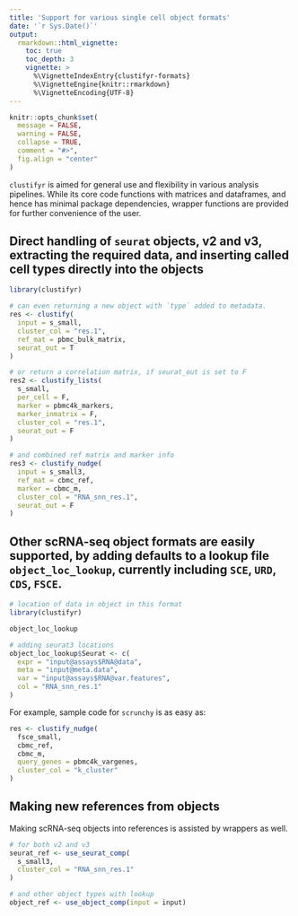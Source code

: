 ```yaml
---
title: 'Support for various single cell object formats'
date: '`r Sys.Date()`'
output:
  rmarkdown::html_vignette:
    toc: true
    toc_depth: 3
    vignette: >
      %\VignetteIndexEntry{clustifyr-formats}
      %\VignetteEngine{knitr::rmarkdown}
      %\VignetteEncoding{UTF-8}
---
```


```r
knitr::opts_chunk$set(
  message = FALSE,
  warning = FALSE,
  collapse = TRUE,
  comment = "#>",
  fig.align = "center"
)
```

`clustifyr` is aimed for general use and flexibility in various analysis pipelines. While its core code functions with matrices and dataframes, and hence has minimal package dependencies, wrapper functions are provided for further convenience of the user.

## Direct handling of `seurat` objects, v2 and v3, extracting the required data, and inserting called cell types directly into the objects

```r
library(clustifyr)

# can even returning a new object with `type` added to metadata.
res <- clustify(
  input = s_small,
  cluster_col = "res.1",
  ref_mat = pbmc_bulk_matrix,
  seurat_out = T
)

# or return a correlation matrix, if seurat_out is set to F
res2 <- clustify_lists(
  s_small,
  per_cell = F,
  marker = pbmc4k_markers,
  marker_inmatrix = F,
  cluster_col = "res.1",
  seurat_out = F
)

# and combined ref matrix and marker info
res3 <- clustify_nudge(
  input = s_small3,
  ref_mat = cbmc_ref,
  marker = cbmc_m,
  cluster_col = "RNA_snn_res.1",
  seurat_out = F
)
```

## Other scRNA-seq object formats are easily supported, by adding defaults to a lookup file `object_loc_lookup`, currently including `SCE`, `URD`, `CDS`, `FSCE`.

```r
# location of data in object in this format
library(clustifyr)

object_loc_lookup

# adding seurat3 locations
object_loc_lookup$Seurat <- c(
  expr = "input@assays$RNA@data", 
  meta = "input@meta.data", 
  var = "input@assays$RNA@var.features",
  col = "RNA_snn_res.1"
)
```

For example, sample code for `scrunchy` is as easy as:

```r
res <- clustify_nudge(
  fsce_small,
  cbmc_ref,
  cbmc_m,
  query_genes = pbmc4k_vargenes,
  cluster_col = "k_cluster"
)
```

## Making new references from objects
Making scRNA-seq objects into references is assisted by wrappers as well.

```r
# for both v2 and v3
seurat_ref <- use_seurat_comp(
  s_small3,
  cluster_col = "RNA_snn_res.1"
)

# and other object types with lookup
object_ref <- use_object_comp(input = input)
```
